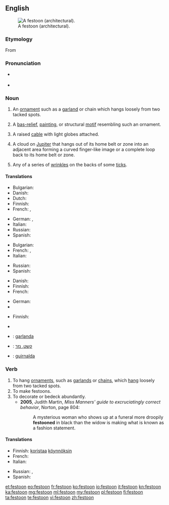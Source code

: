 {{was wotd|2010|September|16}}
==English==
{{wikipedia}}
[[File:Guirlande Panthéon de Paris.jpg|thumb|A festoon (architectural).]]

===Etymology===
From {{etyl|fr|en}} {{term|feston|lang=fr}}

===Pronunciation===
* {{a|UK|US}} {{IPA|/fɛsˈtuːn/}}
* {{audio|en-us-festoon.ogg|Audio (US)}}

===Noun===
{{en-noun}}

# An [[ornament]] such as a [[garland]] or chain which hangs loosely from two tacked spots.
# {{architecture}} A [[bas-relief]], [[painting]], or structural [[motif]] resembling such an ornament.
# A raised [[cable]] with light globes attached.
# {{astronomy}} A cloud on [[Jupiter]] that hangs out of its home belt or zone into an adjacent area forming a curved finger-like image or a complete loop back to its home belt or zone.
# {{entomology}} Any of a series of [[wrinkle]]s on the backs of some [[tick]]s.

====Translations====
{{trans-top|ornament which hangs loosely from two tacked spots}}
* Bulgarian: {{t+|bg|гирлянда|f|sc=Cyrl}}
* Danish: {{t-|da|guirlande|c}}
* Dutch: {{t-|nl|festoen|n}}
* Finnish: {{t-|fi|koristeköynnös}}
* French: {{t+|fr|feston|m}}, {{t+|fr|guirlande}}
{{trans-mid}}
* German: {{t+|de|Feston|n}}, {{t+|de|Girlande|f}}
* Italian: {{t+|it|ghirlanda}}
* Russian: {{t+|ru|гирлянда|f|sc=Cyrl}}
* Spanish: {{t+|es|guirnalda}}
{{trans-bottom}}

{{trans-top|architecture: bas-relief, painting, or structural motif resembling a festoon}}
* Bulgarian: {{t-|bg|фестон|sc=Cyrl}}
* French: {{t+|fr|feston|m}}, {{t+|fr|guirlande|f}}
* Italian: {{t-|it|festone}}
{{trans-mid}}
* Russian: {{t+|ru|фестон|m|sc=Cyrl}}
* Spanish: {{t+|es|festón}}
{{trans-bottom}}

{{trans-top|cable with light globes attached}}
* Danish: {{t-|da|lyskæde|c}}
* Finnish: {{t-|fi|valoköynnös}}
* French: {{t-|fr|guirlande lumineuse|f}}
{{trans-mid}}
* German: {{t-|de|Lichterkette|f}}
* {{trreq|es}}
{{trans-bottom}}

{{trans-top|astronomy: cloud formation on Jupiter}}
* Finnish: {{t+|fi|silta}}
{{trans-mid}}
* {{trreq|es}}
{{trans-bottom}}

{{trans-top|any of a series of wrinkles on the backs of some ticks}}
{{trans-mid}}
{{trans-bottom}}

{{checktrans-top}}
* {{ttbc|ca}}: [[garlanda]] {{f}}
{{trans-mid}}
* {{ttbc|he}}: [[קשט, נזר]] {{m}}
* {{ttbc|es}}: [[guirnalda]] {{f}}
{{trans-bottom}}

===Verb===
{{en-verb}}

# To hang [[ornament]]s, such as [[garland]]s or [[chain]]s, which [[hang]] loosely from two tacked spots.
# To make festoons.
# To decorate or bedeck abundantly.
#* '''2005''', Judith Martin, ''Miss Manners' guide to excruciatingly correct behavior'', Norton, page 804:
#*: A mysterious woman who shows up at a funeral more droopily '''festooned''' in black than the widow is making what is known as a fashion statement.

====Translations====
{{trans-top|to hang ornaments which hang loosely from two tacked spots}}
* Finnish: [[koristaa]] [[köynnös|köynnöksin]]
* French: {{t+|fr|enguirlander}}
* Italian: {{t-|it|inghirlandare}}
{{trans-mid}}
* Russian: {{t-|ru|украшать гирляндами|sc=Cyrl}}, {{t-|ru|украшать фестонами|sc=Cyrl}}
* Spanish: {{t-|es|enguirnaldar}}
{{trans-bottom}}

{{trans-top|to make festoons}}
{{trans-mid}}
{{trans-bottom}}

[[et:festoon]]
[[eo:festoon]]
[[fr:festoon]]
[[ko:festoon]]
[[io:festoon]]
[[it:festoon]]
[[kn:festoon]]
[[ka:festoon]]
[[mg:festoon]]
[[ml:festoon]]
[[my:festoon]]
[[pl:festoon]]
[[fi:festoon]]
[[ta:festoon]]
[[te:festoon]]
[[vi:festoon]]
[[zh:festoon]]